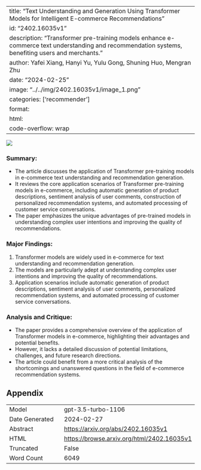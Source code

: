 
---
title: "Text Understanding and Generation Using Transformer Models for Intelligent E-commerce Recommendations"
id: "2402.16035v1"
description: "Transformer pre-training models enhance e-commerce text understanding and recommendation systems, benefiting users and merchants."
author: Yafei Xiang, Hanyi Yu, Yulu Gong, Shuning Huo, Mengran Zhu
date: "2024-02-25"
image: "../../img/2402.16035v1/image_1.png"
categories: ['recommender']
format:
  html:
    code-overflow: wrap
---

![](../../img/2402.16035v1/image_1.png)

### **Summary:**
- The article discusses the application of Transformer pre-training models in e-commerce text understanding and recommendation generation.
- It reviews the core application scenarios of Transformer pre-training models in e-commerce, including automatic generation of product descriptions, sentiment analysis of user comments, construction of personalized recommendation systems, and automated processing of customer service conversations.
- The paper emphasizes the unique advantages of pre-trained models in understanding complex user intentions and improving the quality of recommendations.

### Major Findings:
1. Transformer models are widely used in e-commerce for text understanding and recommendation generation.
2. The models are particularly adept at understanding complex user intentions and improving the quality of recommendations.
3. Application scenarios include automatic generation of product descriptions, sentiment analysis of user comments, personalized recommendation systems, and automated processing of customer service conversations.

### Analysis and Critique:
- The paper provides a comprehensive overview of the application of Transformer models in e-commerce, highlighting their advantages and potential benefits.
- However, it lacks a detailed discussion of potential limitations, challenges, and future research directions.
- The article could benefit from a more critical analysis of the shortcomings and unanswered questions in the field of e-commerce recommendation systems.

## Appendix

|          |          |
|----------|----------|
| Model     | gpt-3.5-turbo-1106       |
| Date Generated     | 2024-02-27       |
| Abstract | [https://arxiv.org/abs/2402.16035v1](https://arxiv.org/abs/2402.16035v1)        |
| HTML     | [https://browse.arxiv.org/html/2402.16035v1](https://browse.arxiv.org/html/2402.16035v1)       |
| Truncated       | False       |
| Word Count       | 6049       |